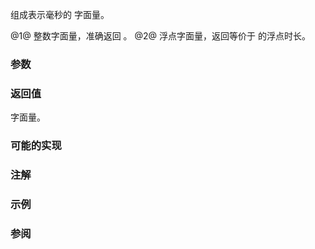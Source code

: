 {{cpp/title|n=literals::chrono_literals::|operator""ms}}
{{cpp/chrono/duration/navbar}}
{{dcl begin}}
{{dcl header|chrono}}
{{dcl|num=1|since=c++14|
constexpr std::chrono::milliseconds
    operator""ms( unsigned long long ms );
}}
{{dcl|num=2|since=c++14|
constexpr std::chrono::duration&lt;/* 未指明 */, std::milli&gt;
    operator""ms( long double ms );
}}
{{dcl end}}

组成表示毫秒的 {{lc|std::chrono::duration}} 字面量。

@1@ 整数字面量，准确返回 {{c|std::chrono::milliseconds(ms)}}。 
@2@ 浮点字面量，返回等价于 {{lc|std::chrono::milliseconds}} 的浮点时长。

===参数===
{{par begin}}
{{par | ms |毫秒数}}
{{par end}}

===返回值===
{{lc|std::chrono::duration}} 字面量。

===可能的实现===
{{eq fun
|1=
constexpr std::chrono::milliseconds operator""ms(unsigned long long ms)
{
    return std::chrono::milliseconds(ms);
}
constexpr std::chrono::duration&lt;long double, std::milli&gt; operator""ms(long double ms)
{
    return std::chrono::duration&lt;long double, std::milli&gt;(ms);
}
}}

===注解===
{{cpp/chrono/chrono_literals_namespace}}

===示例===
{{example
|code=
#include &lt;chrono&gt;
#include &lt;iostream&gt;

int main()
{
    using namespace std::chrono_literals;
    constexpr auto d1{250ms};
    constexpr std::chrono::milliseconds d2{1s};
    std::cout &lt;&lt; d1 &lt;&lt; " = " &lt;&lt; d1.count() &lt;&lt; " 毫秒\n"
              &lt;&lt; d2 &lt;&lt; " = " &lt;&lt; d2.count() &lt;&lt; " 毫秒\n";
}
|output=
250ms = 250 毫秒
1000ms = 1000 毫秒
}}

===参阅===
{{dsc begin}}
{{dsc inc | cpp/chrono/duration/dsc constructor}}
{{dsc end}}

{{langlinks|de|en|es|fr|it|ja|pt|ru}}